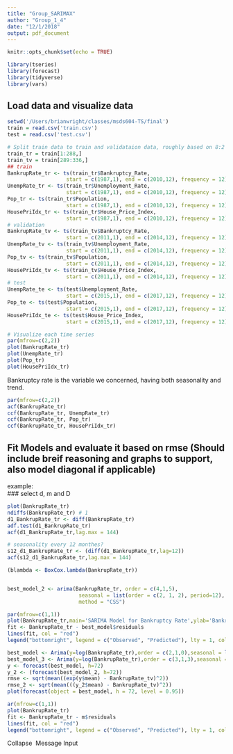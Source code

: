 ```yaml
---
title: "Group_SARIMAX"
author: "Group_1_4"
date: "12/1/2018"
output: pdf_document
---
```

```r
knitr::opts_chunk$set(echo = TRUE)
```
```r
library(tseries)
library(forecast)
library(tidyverse)
library(vars)
```
## Load data and visualize data   
   
```r
setwd('/Users/brianwright/classes/msds604-TS/final')
train = read.csv('train.csv')
test = read.csv('test.csv')

# Split train data to train and validataion data, roughly based on 8:2 rule  
train_tr = train[1:288,]
train_tv = train[289:336,]
## train
BankrupRate_tr <- ts(train_tr$Bankruptcy_Rate, 
                   start = c(1987,1), end = c(2010,12), frequency = 12)
UnempRate_tr <- ts(train_tr$Unemployment_Rate, 
                   start = c(1987,1), end = c(2010,12), frequency = 12)
Pop_tr <- ts(train_tr$Population, 
                   start = c(1987,1), end = c(2010,12), frequency = 12)
HousePriIdx_tr <- ts(train_tr$House_Price_Index, 
                   start = c(1987,1), end = c(2010,12), frequency = 12)
# validation
BankrupRate_tv <- ts(train_tv$Bankruptcy_Rate, 
                   start = c(2011,1), end = c(2014,12), frequency = 12)
UnempRate_tv <- ts(train_tv$Unemployment_Rate, 
                   start = c(2011,1), end = c(2014,12), frequency = 12)
Pop_tv <- ts(train_tv$Population, 
                   start = c(2011,1), end = c(2014,12), frequency = 12)
HousePriIdx_tv <- ts(train_tv$House_Price_Index, 
                   start = c(2011,1), end = c(2014,12), frequency = 12)
# test
UnempRate_te <- ts(test$Unemployment_Rate, 
                   start = c(2015,1), end = c(2017,12), frequency = 12)
Pop_te <- ts(test$Population, 
                   start = c(2015,1), end = c(2017,12), frequency = 12)
HousePriIdx_te <- ts(test$House_Price_Index, 
                   start = c(2015,1), end = c(2017,12), frequency = 12)

```
    
```r
# Visualize each time series
par(mfrow=c(2,2))
plot(BankrupRate_tr)
plot(UnempRate_tr)
plot(Pop_tr)
plot(HousePriIdx_tr)
```
    
Bankruptcy rate is the variable we concerned, having both seasonality and trend.  
      
```r
par(mfrow=c(2,2))
acf(BankrupRate_tr)
ccf(BankrupRate_tr, UnempRate_tr)
ccf(BankrupRate_tr, Pop_tr)
ccf(BankrupRate_tr, HousePriIdx_tr)
```
    
## Fit Models and evaluate it based on rmse (Should include breif reasoning and graphs to support, also model diagonal if applicable)    
example:   
### select d, m and D       
```r
plot(BankrupRate_tr)
ndiffs(BankrupRate_tr) # 1
d1_BankrupRate_tr <- diff(BankrupRate_tr)
adf.test(d1_BankrupRate_tr)
acf(d1_BankrupRate_tr,lag.max = 144)

# seasonality every 12 monthes?
s12_d1_BankrupRate_tr <- (diff(d1_BankrupRate_tr,lag=12))
acf(s12_d1_BankrupRate_tr,lag.max = 144)

(blambda <- BoxCox.lambda(BankrupRate_tr))


best_model_2 <- arima(BankrupRate_tr, order = c(4,1,5),
                       seasonal = list(order = c(2, 1, 2), period=12),
                       method = "CSS")

```
    
    
    
```r
par(mfrow=c(1,1))
plot(BankrupRate_tr,main='SARIMA Model for Bankruptcy Rate',ylab='Bankruptcy %')
fit <- BankrupRate_tr - best_model$residuals
lines(fit, col = "red")
legend("bottomright", legend = c("Observed", "Predicted"), lty = 1, col = c("black", "red"), cex = 0.5)

```

```r
best_model <- Arima(y=log(BankrupRate_tr),order = c(2,1,0),seasonal = list(order=c(1,0,2),period=12),method='CSS')
best_model_3 <- Arima(y=log(BankrupRate_tr),order = c(3,1,3),seasonal = list(order=c(2,0,0),period=12))
y <- forecast(best_model, h=72)
y_2 <- (forecast(best_model_2, h=72))
rmse <- sqrt(mean((exp(y$mean) - BankrupRate_tv)^2))
rmse_2 <- sqrt(mean(((y_2$mean) - BankrupRate_tv)^2))
plot(forecast(object = best_model, h = 72, level = 0.95))

```


```r
ar(mfrow=c(1,1))
plot(BankrupRate_tr)
fit <- BankrupRate_tr - m$residuals
lines(fit, col = "red")
legend("bottomright", legend = c("Observed", "Predicted"), lty = 1, col = c("black", "red"), cex = 0.5)
```

Collapse 
Message Input
